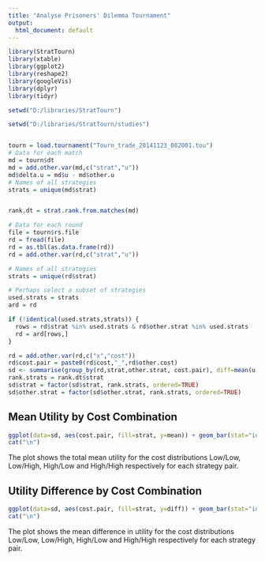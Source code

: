 ```yaml
---
title: "Analyse Prisoners' Dilemma Tournament"
output:
  html_document: default
---
```


```r
library(StratTourn)
library(xtable)
library(ggplot2)
library(reshape2)
library(googleVis)
library(dplyr)
library(tidyr)
```

```r
setwd("D:/libraries/StratTourn")

setwd("D:/libraries/StratTourn/studies")


tourn = load.tournament("Tourn_trade_20141123_082001.tou")
# Data for each match
md = tourn$dt
md = add.other.var(md,c("strat","u"))
md$delta.u = md$u - md$other.u
# Names of all strategies
strats = unique(md$strat)


rank.dt = strat.rank.from.matches(md)

# Data for each round
file = tourn$rs.file
rd = fread(file)
rd = as.tbl(as.data.frame(rd))
rd = add.other.var(rd,c("strat","u"))

# Names of all strategies
strats = unique(rd$strat)

# Perhaps select a subset of strategies
used.strats = strats
ard = rd

if (!identical(used.strats,strats)) {
  rows = rd$strat %in% used.strats & rd$other.strat %in% used.strats
  rd = ard[rows,]
}
```
```r
rd = add.other.var(rd,c("x","cost"))
rd$cost.pair = paste0(rd$cost,"_",rd$other.cost)
sd <- summarise(group_by(rd,strat,other.strat, cost.pair), diff=mean(u-other.u), mean=mean(u))
rank.strats = rank.dt$strat
sd$strat = factor(sd$strat, rank.strats, ordered=TRUE)
sd$other.strat = factor(sd$other.strat, rank.strats, ordered=TRUE)
```
## Mean Utility by Cost Combination

```r
ggplot(data=sd, aes(cost.pair, fill=strat, y=mean)) + geom_bar(stat="identity",position="identity") +facet_grid(other.strat~strat) + geom_hline(yintercept=0, size=0.5, col="black",alpha=0.5)
cat("\n")
```

The plot shows the total mean utility for the cost distributions Low/Low, Low/High, High/Low and High/High respectively for each strategy pair.


## Utility Difference by Cost Combination

```r
ggplot(data=sd, aes(cost.pair, fill=strat, y=diff)) + geom_bar(stat="identity",position="identity") +facet_grid(other.strat~strat) + geom_hline(yintercept=0, size=0.5, col="black",alpha=0.5)
cat("\n")
```

The plot shows the mean difference in utility for the cost distributions Low/Low, Low/High, High/Low and High/High respectively for each strategy pair.
